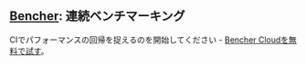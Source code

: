 
## [Bencher](/pricing): 連続ベンチマーキング
<div class="content has-text-centered">
    <a href="/pricing">
        <DocsWordmark />
    </a>
</div>

<BencherIntro />

CIでパフォーマンスの回帰を捉えるのを開始してください - [Bencher Cloudを無料で試す](/pricing)。
